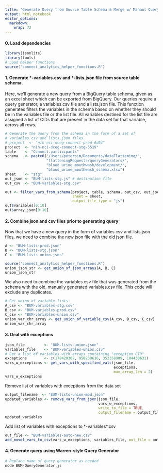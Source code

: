 ```yaml
---
title: "Generate Query from Source Table Schema & Merge w/ Manaul Query"
output: html_notebook
editor_options: 
  markdown: 
    wrap: 72
---
```


#### 0. Load dependencies

```r
library(jsonlite)
library(tools)
# Load helper functions
source("connect_analytics_helper_functions.R")
```

#### 1. Generate \*-variables.csv and \*-lists.json file from source table schema.

Here, we'll generate a new query from a BigQuery table schema, given as
an excel sheet which can be exported from BigQuery. Our queries require
a query generator, a variables.csv file and a lists.json file. This
function generates filters the variables in the schema based on whether
they should be in the variables file or the list file. All variables
destined for the list file are assigned a list of CIDs that are present
in the data set for that variable, across all rows.

```r
# Generate the query from the schema in the form of a set of 
# variables.csv and lists.json files.
# project  <- "nih-nci-dceg-connect-prod-6d04"
project  <- "nih-nci-dceg-connect-stg-5519"
table    <- "Connect.participants"
schema   <- paste0("/Users/petersjm/Documents/dataFlattening/",
                   "flatteningRequests/queryGenerators/",
                   "blood_urine_mouthwash/development/",
                   "blood_urine_mouthwash_schema.xlsx")
sheet    <- "stg"
out_json <- "BUM-lists-stg.js" # destination file
out_csv  <- "BUM-variables-stg.csv"

out <- filter_vars_from_schema(project, table, schema, out_csv, out_json, 
                               sheet = sheet,       
                               output_file_type = "js")
out$variables[0:10]
out$array_json[0:10]
```

#### 2. Combine json and csv files prior to generating query

Now that we have a new query in the form of variables.csv and lists.json
files, we need to combine the new json file with the old json file.

```r
A <- "BUM-lists-prod.json"
B <- "BUM-lists-stg.json"
C <- "BUM-lists-union.json"

source("connect_analytics_helper_functions.R")
union_json_str <- get_union_of_json_arrays(A, B, C)
union_json_str
```

We also need to combine the variables.csv file that was generated from
the schema with the old, manually generated variables.csv file. This
code will exclude any duplicates.

```r
# Get union of variable lists
A_csv <- "BUM-variables-stg.csv"
B_csv <- "BUM-variables-prod.csv"
C_csv <- "BUM-variables-union.csv"
union_var_chr_array <- get_union_of_variable_csv(A_csv, B_csv, C_csv)
union_var_chr_array
```

#### 3. Deal with exceptions

```r
json_file         <- "BUM-lists-union.json"
variables_file    <- "BUM-variables-union.csv"
# Get a list of variables with arrays containing "exception CID"
exceptions        <- c(178420302, 958239616, 353358909, 104430631)
vars_w_exceptions <- get_vars_with_specified_vals(json_file, 
                                                  exceptions, 
                                                  max_array_len = 2) 
vars_w_exceptions
```

Remove list of variables with exceptions from the data set

```r
output_filename  <- "BUM-lists-union-mod.json"
updated_variables <- remove_vars_from_json(json_file, 
                                           vars_w_exceptions,
                                           write_to_file = TRUE, 
                                           output_filename = output_filename) 
updated_variables
```

Add list of variables with exceptions to \*-variables\*.csv

```r
out_file <- "BUM-variables-auto-new.csv"
add_novel_vars_to_csv(vars_w_exceptions, variables_file, out_file = out_file)
```

#### 4. Generate query using Warren-style Query Generator

```bash
# Replace name of query generator as needed
node BUM-QueryGenerator.js
```
